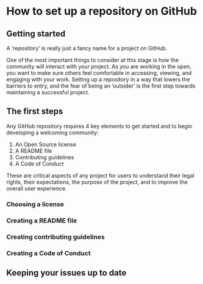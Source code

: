 # How to set up a repository on GitHub

## Getting started

A 'repository' is really just a fancy name for a project on GitHub.

One of the most important things to consider at this stage is how the community will interact with your project. As you are working in the open, you want to make sure others feel comfortable in accessing, viewing, and engaging with your work. Setting up a repository in a way that lowers the barriers to entry, and the fear of being an 'outsider' is the first step towards maintaining a successful project.

## The first steps

Any GitHub repository requires 4 key elements to get started and to begin developing a welcoming community:

1. An Open Source license
1. A README file
1. Contributing guidelines
1. A Code of Conduct

These are critical aspects of any project for users to understand their legal rights, their expectations, the purpose of the project, and to improve the overall user experience.

### Choosing a license

### Creating a README file

### Creating contributing guidelines

### Creating a Code of Conduct


## Keeping your issues up to date